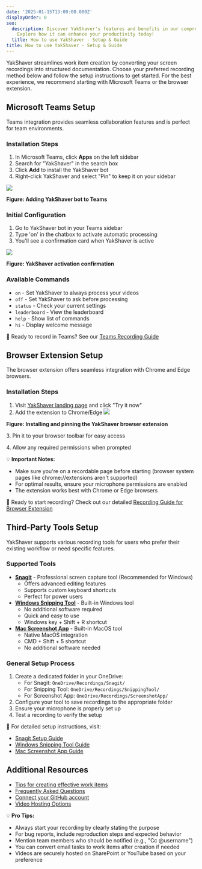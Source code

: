 ```yaml
---
date: '2025-01-15T13:00:00.000Z'
displayOrder: 0
seo:
  description: Discover YakShaver's features and benefits in our comprehensive introduction.
    Explore how it can enhance your productivity today!
  title: How to use YakShaver - Setup & Guide
title: How to use YakShaver - Setup & Guide
---
```

YakShaver streamlines work item creation by converting your screen recordings into structured documentation. Choose your preferred recording method below and follow the setup instructions to get started. For the best experience, we recommend starting with Microsoft Teams or the browser extension.

## Microsoft Teams Setup

Teams integration provides seamless collaboration features and is perfect for team environments.

### Installation Steps

1. In Microsoft Teams, click **Apps** on the left sidebar
2. Search for "YakShaver" in the search box
3. Click **Add** to install the YakShaver bot
4. Right-click YakShaver and select "Pin" to keep it on your sidebar

![](/adding-bot.png)

**Figure: Adding YakShaver bot to Teams**

### Initial Configuration

1. Go to YakShaver bot in your Teams sidebar
2. Type 'on' in the chatbox to activate automatic processing
3. You'll see a confirmation card when YakShaver is active

![](/turn-on-card.png)

**Figure: YakShaver activation confirmation**

### Available Commands

* `on` - Set YakShaver to always process your videos
* `off` - Set YakShaver to ask before processing
* `status` - Check your current settings
* `leaderboard` - View the leaderboard
* `help` - Show list of commands
* `hi` - Display welcome message

📖 Ready to record in Teams? See our [Teams Recording Guide](/docs/recording-work-item-teams)

## Browser Extension Setup

The browser extension offers seamless integration with Chrome and Edge browsers.

### Installation Steps

1. Visit [YakShaver landing page](https://yakshaver.ai) and click "Try it now"
2. Add the extension to Chrome/Edge
   ![](/YakShaver/Docs/Try-it-now.png)

**Figure: Installing and pinning the YakShaver browser extension**

3\. Pin it to your browser toolbar for easy access

4\. Allow any required permissions when prompted

💡 **Important Notes:**

* Make sure you're on a recordable page before starting (browser system pages like chrome://extensions aren't supported)
* For optimal results, ensure your microphone permissions are enabled
* The extension works best with Chrome or Edge browsers

📖 Ready to start recording? Check out our detailed [Recording Guide for Browser Extension](recording-work-item-browser-extension)

## Third-Party Tools Setup

YakShaver supports various recording tools for users who prefer their existing workflow or need specific features.

### Supported Tools

* **[Snagit](recording-work-item-snagit)** - Professional screen capture tool (Recommended for Windows)
  * Offers advanced editing features
  * Supports custom keyboard shortcuts
  * Perfect for power users
* **[Windows Snipping Tool](recording-work-item-snipping-tool)** - Built-in Windows tool
  * No additional software required
  * Quick and easy to use
  * Windows key + Shift + R shortcut
* **[Mac Screenshot App](recording-work-item-screenshot-app)** - Built-in MacOS tool
  * Native MacOS integration
  * CMD + Shift + 5 shortcut
  * No additional software needed

### General Setup Process

1. Create a dedicated folder in your OneDrive:
   * For Snagit: `OneDrive/Recordings/Snagit/`
   * For Snipping Tool: `OneDrive/Recordings/SnippingTool/`
   * For Screenshot App: `OneDrive/Recordings/ScreenshotApp/`
2. Configure your tool to save recordings to the appropriate folder
3. Ensure your microphone is properly set up
4. Test a recording to verify the setup

📖 For detailed setup instructions, visit:

* [Snagit Setup Guide](recording-work-item-snagit)
* [Windows Snipping Tool Guide](recording-work-item-snipping-tool)
* [Mac Screenshot App Guide](recording-work-item-screenshot-app)

## Additional Resources

* [Tips for creating effective work items](yakshaver-tips)
* [Frequently Asked Questions](frequently-asked-questions)
* [Connect your GitHub account](connect-your-github-account)
* [Video Hosting Options](video-hosting)

💡 **Pro Tips:**

* Always start your recording by clearly stating the purpose
* For bug reports, include reproduction steps and expected behavior
* Mention team members who should be notified (e.g., "Cc @username")
* You can convert email tasks to work items after creation if needed
* Videos are securely hosted on SharePoint or YouTube based on your preference